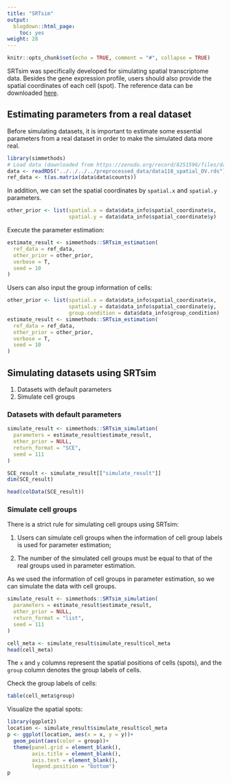 ```yaml
---
title: "SRTsim"
output:
  blogdown::html_page:
    toc: yes
weight: 28
---
```


<!-- github markdown built using 
rmarkdown::render("vignettes/SPsimSeq.Rmd", output_format = rmarkdown::github_document())
-->

```r
knitr::opts_chunk$set(echo = TRUE, comment = "#", collapse = TRUE)
```

SRTsim was specifically developed for simulating spatial transcriptome data. Besides the gene expression profile, users should also provide the spatial coordinates of each cell (spot). The reference data can be downloaded [here](https://zenodo.org/record/8251596/files/data118_spatial_OV.rds?download=1).

## Estimating parameters from a real dataset

Before simulating datasets, it is important to estimate some essential parameters from a real dataset in order to make the simulated data more real. 

```r
library(simmethods)
# Load data (downloaded from https://zenodo.org/record/8251596/files/data118_spatial_OV.rds?download=1)
data <- readRDS("../../../../preprocessed_data/data118_spatial_OV.rds")
ref_data <- t(as.matrix(data$data$counts))
```

In addition, we can set the spatial coordinates by `spatial.x` and `spatial.y` parameters.

```r
other_prior <- list(spatial.x = data$data_info$spatial_coordinate$x,
                    spatial.y = data$data_info$spatial_coordinate$y)
```

Execute the parameter estimation:
```r
estimate_result <- simmethods::SRTsim_estimation(
  ref_data = ref_data,
  other_prior = other_prior,
  verbose = T,
  seed = 10
)
```

Users can also input the group information of cells:

```r
other_prior <- list(spatial.x = data$data_info$spatial_coordinate$x,
                    spatial.y = data$data_info$spatial_coordinate$y,
                    group.condition = data$data_info$group_condition)
estimate_result <- simmethods::SRTsim_estimation(
  ref_data = ref_data,
  other_prior = other_prior,
  verbose = T,
  seed = 10
)
```


## Simulating datasets using SRTsim

1. Datasets with default parameters
2. Simulate cell groups

### Datasets with default parameters

```r
simulate_result <- simmethods::SRTsim_simulation(
  parameters = estimate_result$estimate_result,
  other_prior = NULL,
  return_format = "SCE",
  seed = 111
)
```

```r
SCE_result <- simulate_result[["simulate_result"]]
dim(SCE_result)
```

```r
head(colData(SCE_result))
```

### Simulate cell groups

There is a strict rule for simulating cell groups using SRTsim:

1. Users can simulate cell groups when the information of cell group labels is used for parameter estimation;

2. The number of the simulated cell groups must be equal to that of the real groups used in parameter estimation.


As we used the information of cell groups in parameter estimation, so we can simulate the data with cell groups.

```r
simulate_result <- simmethods::SRTsim_simulation(
  parameters = estimate_result$estimate_result,
  other_prior = NULL,
  return_format = "list",
  seed = 111
)
```


```r
cell_meta <- simulate_result$simulate_result$col_meta
head(cell_meta)
```

The `x` and `y` columns represent the spatial positions of cells (spots), and the `group` column denotes the group labels of cells.

Check the group labels of cells:

```r
table(cell_meta$group)
```

Visualize the spatial spots:
```r
library(ggplot2)
location <- simulate_result$simulate_result$col_meta
p <- ggplot(location, aes(x = x, y = y))+
  geom_point(aes(color = group))+
  theme(panel.grid = element_blank(),
        axis.title = element_blank(),
        axis.text = element_blank(),
        legend.position = "bottom")
p
```

